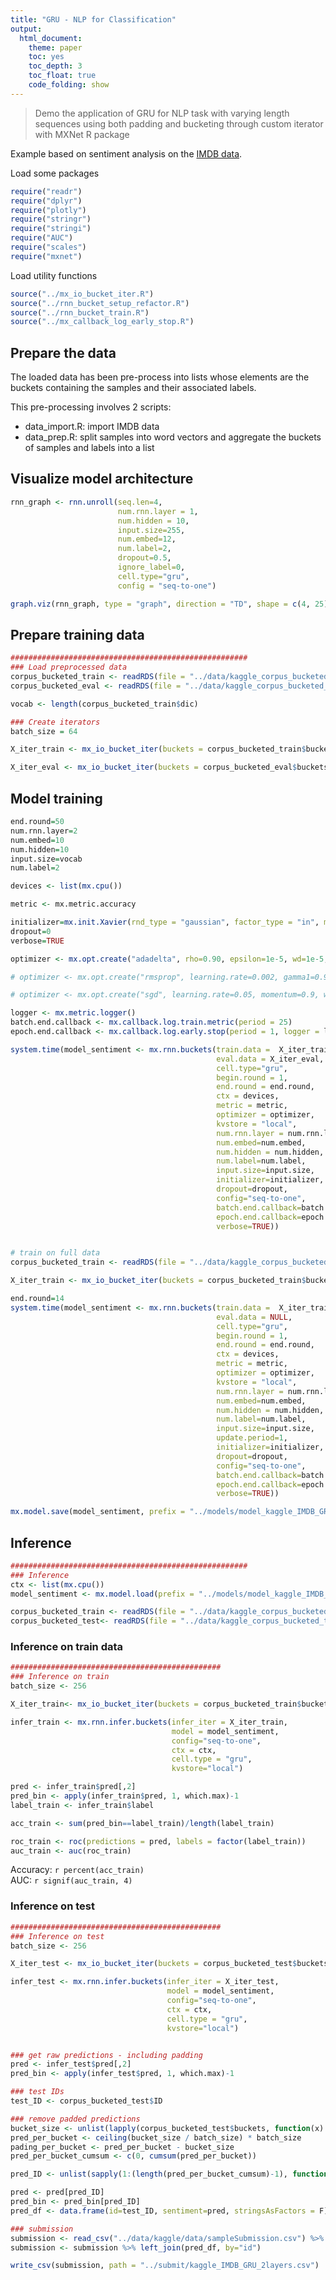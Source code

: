 ---
title: "GRU - NLP for Classification"
output:
  html_document:
    theme: paper
    toc: yes
    toc_depth: 3
    toc_float: true
    code_folding: show
---

> Demo the application of GRU for NLP task with varying length sequences using both padding and bucketing through custom iterator with MXNet R package

Example based on sentiment analysis on the [IMDB data](http://ai.stanford.edu/~amaas/data/sentiment/).

Load some packages

```{r, echo=T, message=F}
require("readr")
require("dplyr")
require("plotly")
require("stringr")
require("stringi")
require("AUC")
require("scales")
require("mxnet")
```


Load utility functions

```{r, echo=T}
source("../mx_io_bucket_iter.R")
source("../rnn_bucket_setup_refactor.R")
source("../rnn_bucket_train.R")
source("../mx_callback_log_early_stop.R")
```


## Prepare the data

The loaded data has been pre-process into lists whose elements are the buckets containing the samples and their associated labels. 

This pre-processing involves 2 scripts:  

  - data_import.R: import IMDB data  
  - data_prep.R: split samples into word vectors and aggregate the buckets of samples and labels into a list


## Visualize model architecture

```{r, echo=TRUE, fig.height=12, fig.width=8}

rnn_graph <- rnn.unroll(seq.len=4, 
                        num.rnn.layer = 1,
                        num.hidden = 10,
                        input.size=255,
                        num.embed=12,
                        num.label=2,
                        dropout=0.5,
                        ignore_label=0,
                        cell.type="gru",
                        config = "seq-to-one")

graph.viz(rnn_graph, type = "graph", direction = "TD", shape = c(4, 25))

```

## Prepare training data

```{r, echo=TRUE}

#####################################################
### Load preprocessed data
corpus_bucketed_train <- readRDS(file = "../data/kaggle_corpus_bucketed_train_left.rds")
corpus_bucketed_eval <- readRDS(file = "../data/kaggle_corpus_bucketed_eval_left.rds")

vocab <- length(corpus_bucketed_train$dic)

### Create iterators
batch_size = 64

X_iter_train <- mx_io_bucket_iter(buckets = corpus_bucketed_train$buckets, batch_size = batch_size, data_mask_element = 0, shuffle = TRUE)

X_iter_eval <- mx_io_bucket_iter(buckets = corpus_bucketed_eval$buckets, batch_size = batch_size, data_mask_element = 0, shuffle = FALSE)

```


## Model training

```{r, echo=TRUE, eval=FALSE}

end.round=50
num.rnn.layer=2
num.embed=10
num.hidden=10
input.size=vocab
num.label=2

devices <- list(mx.cpu())

metric <- mx.metric.accuracy

initializer=mx.init.Xavier(rnd_type = "gaussian", factor_type = "in", magnitude = 2)
dropout=0
verbose=TRUE

optimizer <- mx.opt.create("adadelta", rho=0.90, epsilon=1e-5, wd=1e-5, clip_gradient=1, rescale.grad=1/batch_size)

# optimizer <- mx.opt.create("rmsprop", learning.rate=0.002, gamma1=0.95, gamma2=0.90, wd=1e-5, clip_gradient=1, rescale.grad=1/batch_size)

# optimizer <- mx.opt.create("sgd", learning.rate=0.05, momentum=0.9, wd=1e-5, clip_gradient=1, rescale.grad=1/batch_size)

logger <- mx.metric.logger()
batch.end.callback <- mx.callback.log.train.metric(period = 25)
epoch.end.callback <- mx.callback.log.early.stop(period = 1, logger = logger, early_stop_rounds = 3, maximize = T)

system.time(model_sentiment <- mx.rnn.buckets(train.data =  X_iter_train,
                                              eval.data = X_iter_eval,
                                              cell.type="gru",
                                              begin.round = 1, 
                                              end.round = end.round, 
                                              ctx = devices, 
                                              metric = metric, 
                                              optimizer = optimizer, 
                                              kvstore = "local",
                                              num.rnn.layer = num.rnn.layer,
                                              num.embed=num.embed, 
                                              num.hidden = num.hidden,
                                              num.label=num.label,
                                              input.size=input.size,
                                              initializer=initializer,
                                              dropout=dropout,
                                              config="seq-to-one",
                                              batch.end.callback=batch.end.callback,
                                              epoch.end.callback=epoch.end.callback,
                                              verbose=TRUE))


# train on full data 
corpus_bucketed_train <- readRDS(file = "../data/kaggle_corpus_bucketed_train_tot_left.rds")

X_iter_train <- mx_io_bucket_iter(buckets = corpus_bucketed_train$buckets, batch_size = batch_size, data_mask_element = 0, shuffle = TRUE)

end.round=14
system.time(model_sentiment <- mx.rnn.buckets(train.data =  X_iter_train,
                                              eval.data = NULL,
                                              cell.type="gru",
                                              begin.round = 1, 
                                              end.round = end.round, 
                                              ctx = devices, 
                                              metric = metric, 
                                              optimizer = optimizer, 
                                              kvstore = "local",
                                              num.rnn.layer = num.rnn.layer,
                                              num.embed=num.embed, 
                                              num.hidden = num.hidden,
                                              num.label=num.label,
                                              input.size=input.size,
                                              update.period=1,
                                              initializer=initializer,
                                              dropout=dropout,
                                              config="seq-to-one",
                                              batch.end.callback=batch.end.callback,
                                              epoch.end.callback=epoch.end.callback,
                                              verbose=TRUE))

mx.model.save(model_sentiment, prefix = "../models/model_kaggle_IMDB_GRU_2layers", iteration = 14)

```


## Inference

```{r, echo=TRUE}

#####################################################
### Inference
ctx <- list(mx.cpu())
model_sentiment <- mx.model.load(prefix = "../models/model_kaggle_IMDB_GRU_2layers", iteration = 14)

corpus_bucketed_train <- readRDS(file = "../data/kaggle_corpus_bucketed_train_left.rds")
corpus_bucketed_test<- readRDS(file = "../data/kaggle_corpus_bucketed_test_left.rds")

```


### Inference on train data

```{r, echo=TRUE}

###############################################
### Inference on train
batch_size <- 256

X_iter_train<- mx_io_bucket_iter(buckets = corpus_bucketed_train$buckets, batch_size = batch_size, data_mask_element = 0, shuffle = F)

infer_train <- mx.rnn.infer.buckets(infer_iter = X_iter_train, 
                                    model = model_sentiment,
                                    config="seq-to-one",
                                    ctx = ctx, 
                                    cell.type = "gru",
                                    kvstore="local")

pred <- infer_train$pred[,2]
pred_bin <- apply(infer_train$pred, 1, which.max)-1
label_train <- infer_train$label

acc_train <- sum(pred_bin==label_train)/length(label_train)

roc_train <- roc(predictions = pred, labels = factor(label_train))
auc_train <- auc(roc_train)

```

Accuracy: `r percent(acc_train)`  
AUC: `r signif(auc_train, 4)`


### Inference on test

```{r, echo=TRUE}

###############################################
### Inference on test
batch_size <- 256

X_iter_test <- mx_io_bucket_iter(buckets = corpus_bucketed_test$buckets, batch_size = batch_size, data_mask_element = 0, shuffle = F)

infer_test <- mx.rnn.infer.buckets(infer_iter = X_iter_test, 
                                   model = model_sentiment,
                                   config="seq-to-one",
                                   ctx = ctx,
                                   cell.type = "gru",
                                   kvstore="local")


### get raw predictions - including padding
pred <- infer_test$pred[,2]
pred_bin <- apply(infer_test$pred, 1, which.max)-1

### test IDs
test_ID <- corpus_bucketed_test$ID

### remove padded predictions
bucket_size <- unlist(lapply(corpus_bucketed_test$buckets, function(x) length(x$label)))
pred_per_bucket <- ceiling(bucket_size / batch_size) * batch_size
pading_per_bucket <- pred_per_bucket - bucket_size
pred_per_bucket_cumsum <- c(0, cumsum(pred_per_bucket))

pred_ID <- unlist(sapply(1:(length(pred_per_bucket_cumsum)-1), function(x) seq(from=pred_per_bucket_cumsum[x] + 1, to=pred_per_bucket_cumsum[x+1] - pading_per_bucket[x])))

pred <- pred[pred_ID]
pred_bin <- pred_bin[pred_ID]
pred_df <- data.frame(id=test_ID, sentiment=pred, stringsAsFactors = F)

### submission
submission <- read_csv("../data/kaggle/data/sampleSubmission.csv") %>% select(-sentiment)
submission <- submission %>% left_join(pred_df, by="id")

write_csv(submission, path = "../submit/kaggle_IMDB_GRU_2layers.csv")

```
